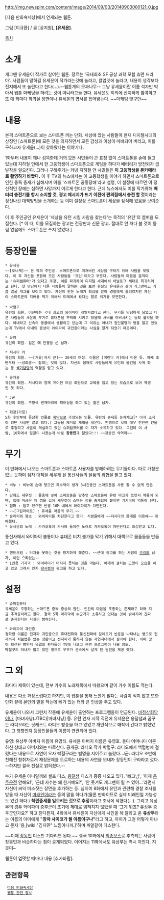http://img.newspim.com/content/image/2014/09/03/20140903000121_0.jpg

[다음 만화속세상]에서 연재되는 웹툰.

그림 [이규환] / 글 [공지원], '''[유세윤]'''.

[[목차]]

= 소개 =
개그맨 유세윤이 작가로 참여한 웹툰. 장르는 '국내최초 SF 공상 과학 모험 휴먼 드라마'.
사람들이 말하길 유세윤이 작가라는것에 놀라고, 칼업뎃에 놀라고, 내용이 생각보다 진지해서 또 놀란다고 한다(...).--웹툰계의 모과나무--
그냥 유세윤이란 이름 석자만 박아서 웹툰 마케팅을 하려는 것이 아니라고들 한다. 유세윤도 회의에 진지하게 참여하고 또 매 화마다 회의실 장면이나 유세윤의 엽서를 집어넣는다. ~~마케팅 맞구만~~

= 내용 =
본격 스마트폰으로 보는 스마트폰 까는 만화.
세상에 있는 사람들이 현재 디지털시대의 상징인 [스마트폰]에 모든 것을 의지하면서 모든 감성과 이성이 마비되어 버리고, 이를 구하고자 유세윤(...)이 찾아왔다는 이야기다.

1화부터 내용이 꽤나 섬뜩한데 거의 모든 시민들이 큰 표정 없이 스마트폰을 손에 들고 있는데 지하철 안에서 한 고등학생이 스마트폰으로 게임을 하다가 배터리가 방전되자 급발작을 일으킨다. 그러나 구해주기는 커녕 지하철 안 시민들은 '''이 고등학생을 폰카메라로 촬영하기 바빴다.''' 이 후 TV의 뉴스에서는 이 고등학생을 이야기 하면서 스마트폰으로 인한 중독 증세가 심해지며 이를 '스마트폰 공황장애'라고 설명, 이 설정에 따르면 이 정신적인 장애는 심하면 사망까지 이르게 한다고 한다.  근데 뉴스에서도 이를 막기위해 '''배터리 충전기를 항시 소지할 것, 경고 메시지가 뜨기 이전에 편의점에서 충전 할 것'''이라는 정신나간 대책방법을 소개하는 등 이미 설정상 스마트폰이 세상을 잠식해 있음을 보여준다.

이 후 주인공인 유세윤이 '세상을 유턴 시킬 사람을 찾는다'는 목적의 '유턴'의 멤버을 모집한다. [* 이 때, 이를 모집하는 광고는 전광판과 신문 광고. 절대로 안 쳐다 볼 것이 틀림 없음에도 스마트폰은 쓰지 않았다.]

= 등장인물 =

 * 유세윤
 ~~[오너캐]~~ 본 작의 주인공. 스마트폰으로 미쳐버린 세상을 구하기 위해 사람을 모았다. 이 후 자신을 포함해 모은 사람들을 '유턴'이라고 부른다. 사람들의 마음을 움직이는 '슈퍼컴퓨터'가 있다고 주장, 이를 파괴하여 디지털 세대에서 아날로그 세대로 회귀하려고 한다. 첫 만남에서 다른 사람들이 말하는 것을 보면 현실의 유세윤과 같이 개그맨이고 가끔 얼굴 개그를 보이고 있다. 자신이 만든 노래가 의심을 받아 경찰에게 끌려갔지만 자신이 스마트폰의 지배를 막기 위해서 미래에서 왔다는 말로 위기를 모면한다. 
 
 * 박혈구
 유턴의 회원. 이전에는 국내 최고의 와이파이 개발자였다고 한다. 무기를 담당하게 되었고 다른 사람들이 세윤의 무기로 휴대폰을 무력화 시키고 있을때 서버를 마비시키는 등의 활약을 했다. 아내하고 산속의 동굴에서 생활하고 있는데 그 이유는 아내가 원인불명의 병을 앓고 있었는데 TV에서 아내의 증상이 와이파이 과민증이라는 사실을 알게 되었기 때문이다. 

 * 유영
 유턴의 회원. 검은 테 안경을 쓴 남자.

 * 저시다 커
 유턴의 회원. ~~[거유|저시 큰]~~ 30세의 여성. 이름은 [미란다 커]에서 따온 듯. 어째 초반부터 ~~성희롱~~ 잡히는 컷이 많다. 자신의 몸매로 사람들에게 유턴의 물건을 사게 하는 등 [[색기담당]]의 역할을 맡고 있다.

 * 공개공
 유턴의 회원. 저시다와 함께 유이한 여성 회원으로 교복을 입고 있는 모습으로 보아 학생인 듯 하다.

 * J군
 유턴의 회원. 주황색 번개머리에 피어싱을 하고 있는 젊은 남자.

 * 회장(가칭)
 5화 후반부에 등장한 인물로 [[흑막]]으로 추정되는 인물. 유턴의 존재를 눈치채고[* 아직 조직이 있단 사실만 알고 있다.] 그들을 제거할 계획을 세운다. 언행으로 보아 매우 잔인한 인물로 추정되고 세윤이 의심하고 있던 슈퍼컴퓨터를 이 자가 소유하고 있다. 그런데 이 사람, 10화에서 얼굴이 나왔는데 바로 '''장동민'''과 닮았다!!! ~~장동민 악역화~~

= 무기 =
이 만화에서 나오는 스마트폰과 스마트폰 사용자를 방해하려는 무기들이다. 따로 가칭은 없는 듯하며 점차 대책을 세우게 된 통신사들의 물품의 위협을 받고 있다.

 * 비누 : 비누에 손에 닿으면 특수막이 생겨 3시간동안 스마트폰을 사용 할 수 없게 만든다. 
 * 강화도 새우젓 : 물총에 넣어 스마트폰을 맞추면 스마트폰에 유턴 마크가 뜨면서 먹통이 되며, 입에 머금은 채 껌을 씹어 새우젓이 스며든 껌을 중계탑에 붙이면 기지국이 먹통이 된다.
 * 점퍼 : 입고 있으면 반경 10M 내에서 와이파이가 차단된다.
 * ~~[그린라이트] : 유세윤 마음의 무기.~~
 * 슬리퍼와 향초 : 와이파이를 차단한다고 한다. 사람들에게 ~~저시다의 몸매를 이용해~~ 판매했다.
 * 유세윤의 노래 : 카카오톡이 가사에 들어간 노래로 카카오톡이 차단된다고 의심받고 있다.

통신사에서 와이파이 불통이나 휴대폰 터치 불가를 막기 위해서 대책으로 물품들을 만들고 있다.

 * 핸드크림 : 터치를 못하는 것을 방지하게 해준다. ~~근데 광고를 하는 사람이 [[으리]]의 남자, 이런 으리없는~~
 * 1인용 기지국 : 와이파이가 터지지 못하는 것을 막는다. 어깨에 걸치는 고양이 모습을 하고 있고 그래서 인지 [[낸시랭]]이 광고를 하고 있다.

= 설정 = 
 * 슈퍼컴퓨터
 유세윤이 주장하는 스마트폰 중독 증상의 원인. 인간의 마음을 조종하는 존재라고 하며 지금 추적중이라고 한다. 결국 5화 마지막에 누군가가 소유하고 있다는 것이 밝혀지며 진짜로 존재한다는 사실이 밝혀진다.

 * 와이파이 과민증
 정확한 이름은 전자파 과민증으로 휴대전화와 통신전파에 알레르기 반응을 나타내는 병으로 현재까지 치료법은 없는 상황이고 전자파가 통하지 않는 자연지대에서 살아야 한다. 이미 많이 확산된 병인지 유럽의 환자들이 TV에 나오고 관련 프로그램이 나올 정도.
 박혈구의 아내가 앓고 있던 병으로 부부가 산속에서 살게 된 원인을 제공 했다.

= 그 외 =
화마다 제목이 있는데, 전부 가수의 노래제목에서 따왔으며 같이 가수 이름도 적는다.

내용은 다소 과장스럽다고 하지만, 이 웹툰을 통해 느낀게 많다는 사람이 적지 않고 또한 만화 끝에 본인의 말을 적는데 뼈가 있는 터라 큰 인상을 주고 있다.

유세윤이 나와서 그런지 작중에 유세윤이 출연하는 프로그램들이 언급된다. [[비정상회담]]이나, [마녀사냥(JTBC)|마녀사냥] 등. 유턴 연재 시작 직전에 유세윤은 옹달샘과 꿈꾸는 라디오라는 팟캐스트 라디오 방송을 하고 있었고 개인적으로 애착이 간다고 밝혔었다. 그 영향인지 등장인물들의 이름이 연관되어 있다.

유영: 유상무 아버지 이름이 유영태. 유세윤 아버지 이름은 유영호. 둘다 어머니다 이혼하신 상태고 아버지와는 따로산다.
공개공: 라디오 작가
박혈구: 라디오에서 백혈병에 걸렸다는 내용으로 사연이 오자 박혈구라는 별명을 지어주고 놀렸다.
J군: 라디오 초반에 친해진 청취자로서 재정문제를 토로하는 내용의 사연을 보내자 장동민이 구라라고 깠다. --하지만 결국 진실로 밝혀졌다.--

누가 유세윤 아니랄까봐 셀프 디스, [[옹달샘]] 디스가 종종 나오고 있다. '뼈그남', '이제 [[음주운전]] 안해요!', '근데 자수는 왜 한거예요?', '안 웃겨도 개그맨이 될 수 있어...'라면서 자신이 씨익 미소짓는 장면을 추가하는 등. 심지어 8화에서 유턴과 관련해 경찰 조사를 받을 때 자신이 [[미래인]]이라는 둥의 말을 하다가(물론 만화이므로 실제 미래인일 가능성도 있긴 하다.) '''착란증세를 일으키는 것으로 추정'''이라고 조서에 적혔다(...).
그리고 유상무의 경우 와이파이 증후군이 초기에 제대로 밝혀지지 않았을 때 '그게 뭐죠? 유상무 증후군인가요?' 하고 깐다든지, 4화에서 유세윤이 자신에게 사인을 해 달라고 온 '''유상무'''라는 이름의 아이에게 '''"장차 사이코가 될 이름이구나"'''라고 하고, 아이가 그걸 어떻게 아냐고 묻자 '응,[wiki:"김지민" 느낌아니까.]'하며 깨알같이 디스한다. 

~~이제 [[장동민]] 디스만 기다리면 된다.~~ 결국 10화에서 [http://webtoon.daum.net/webtoon/viewer/27825 최종보스]로 추측되는 사람이 장동민과 비슷하다는 점이 공개되었다. 이어지는 11화에서도 유상무는 역시 까인다. 지못미~

웹툰이 업뎃할 때마다 내용 [추가바람].

== 관련항목 ==
  [[다음 만화속세상]]
  [[웹툰 관련 정보]] 
